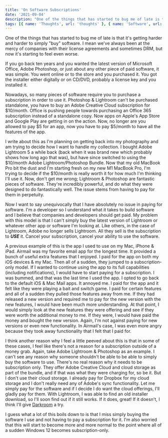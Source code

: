```yaml
---
title: 'On Software Subscriptions'
date: '2021-09-04'
description: "One of the things that has started to bug me of late is that it's getting harder and harder to simply 'buy' software."
tags: [{ name: 'Thoughts', url: 'thoughts' }, { name: 'Software', url: 'software' }]
---
```


One of the things that has started to bug me of late is that it's getting harder and harder to simply "buy" software. I mean we've always been at the mercy of companies with their license agreements and sometimes DRM, but now it's starting to feel even worse.

If you go back ten years and you wanted the latest version of Microsoft Office, Adobe Photoshop, or just about any other piece of paid software, it was simple. You went online or to the store and you purchased it. You got the installer either digitally or on CD/DVD, probably a license key and you installed it.

Nowadays, so many pieces of software require you to purchase a subscription in order to use it. Photoshop & Lightroom can't be purchased standalone, you have to buy an Adobe Creative Cloud subscription for $10/month. Office is pushing people towards purchasing an Office 365 subscription instead of a standalone copy. Now apps on Apple's App Store and Google Play are getting in on the action. Now, no longer are you allowed to pay $5 for an app, now you have to pay $5/month to have all the features of the app.

I write about this as I'm planning on getting back into my photography and am trying to decide how I want to handle my collection. I bought Adobe Lightroom 5 a while back (back when it was brand new which probably shows how long ago that was), but have since switched to using the $10/month Adobe Lightroom/Photoshop Bundle. Now that my old MacBook Pro bit the dust and I'm starting fresh on my new M1 MacBook Pro, I'm trying to decide if the $10/month is really worth it for how much I'm thinking I'll use it. Now, don't get me wrong; Lightroom & Photoshop are fantastic pieces of software. They're incredibly powerful, and do what they were designed to do fantastically well. The issue stems from having to pay for them in perpetuity.

Now I want to say unequivocally that I have absolutely no issue in paying for software. I'm a developer so I understand what it takes to build software and I believe that companies and developers should get paid. My problem with this model is that I can't simply buy the latest version of Lightroom or whatever other app or software I'm looking at. Like others, in the case of Lightroom, Adobe no longer sells Lightroom. All they sell is the subscription to **_USE_** it. Cancel your subscription, cancel your ability to use the software.

A previous example of this is the app I used to use on my Mac, iPhone & iPad. Airmail was my favorite email app for the longest time. It provided a bunch of useful extra features that I enjoyed. I paid for the app on both my iOS devices & my Mac. Then all of a sudden, they jumped to a subscription-only model. If I wanted to continue using the app to its full capabilities (including notifications), I would have to start paying for a subscription. I was bummed, and that was the last time I used the app. I opted to go back to the default iOS & Mac Mail apps. It annoyed me. I paid for the app and it felt like they were playing a bait and switch game. I paid for certain features and all of a sudden they pulled those features away from me. If they had released a new version and required me to pay for the new version with the new features, I would have been much more understanding. At that point, I would simply look at the new features they were offering and see if they were worth the additional money to me. If they were, I would have paid the money and bought the new version. Again, I'm not against paying for new versions or even new functionality. In Airmail's case, I was even more angry because they took away functionality that I felt that I paid for.

I think another reason why I feel a little peeved about this is that in some of these cases, I feel like there's not a reason for a subscription outside of a money grab. Again, take Adobe Lightroom & Photoshop as an example. I can't see any reason why someone shouldn't be able to be able to simply buy the software to use. There's no real reason why it needs to be subscription only. They offer Adobe Creative Cloud and cloud storage as part of the bundle, and if that was what they were charging for, so be it. But I don't use their cloud storage. I already pay for Dropbox for my cloud storage and I don't really need any of Adobe's sync functionality. Let me simply pay for the software and if I decide I do want the cloud offerings, I'll gladly pay for them. With Lightroom, I was able to find an old installer download, so I'll soon find out if it still works. If it does, great! If it doesn't, I think I'll give [Darkroom](https://darkroom.co/) a try.

I guess what a lot of this boils down to is that I miss simply buying the software I use and not having to pay a subscription for it. I'm also worried that this will start to become more and more normal to the point where all of a sudden Windows 12 becomes subscription-only.
